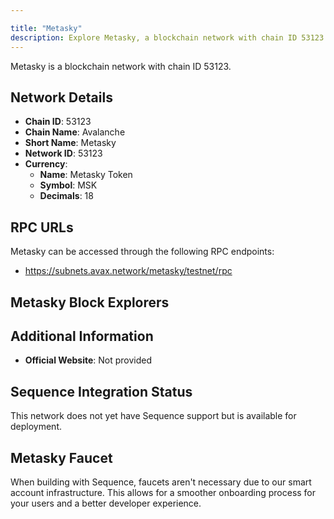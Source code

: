 ```yaml
---

title: "Metasky"
description: Explore Metasky, a blockchain network with chain ID 53123. Learn about its native currency, Metasky Token, and how to interact with the network.
---
```




Metasky is a blockchain network with chain ID 53123.

## Network Details

- **Chain ID**: 53123
- **Chain Name**: Avalanche
- **Short Name**: Metasky
- **Network ID**: 53123
- **Currency**: 
  - **Name**: Metasky Token
  - **Symbol**: MSK
  - **Decimals**: 18

## RPC URLs

Metasky can be accessed through the following RPC endpoints:

- https://subnets.avax.network/metasky/testnet/rpc

## Metasky Block Explorers



## Additional Information

- **Official Website**: Not provided

## Sequence Integration Status

This network does not yet have Sequence support but is available for deployment.

## Metasky Faucet

When building with Sequence, faucets aren't necessary due to our smart account infrastructure. This allows for a smoother onboarding process for your users and a better developer experience.
